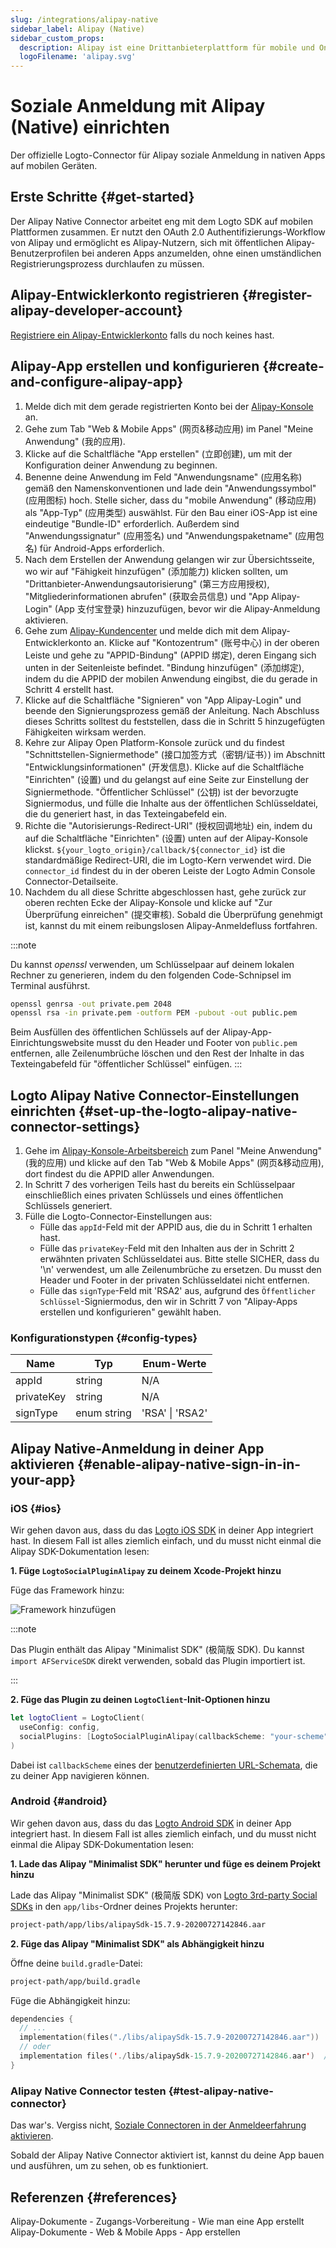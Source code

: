 ```yaml
---
slug: /integrations/alipay-native
sidebar_label: Alipay (Native)
sidebar_custom_props:
  description: Alipay ist eine Drittanbieterplattform für mobile und Online-Zahlungen.
  logoFilename: 'alipay.svg'
---
```



# Soziale Anmeldung mit Alipay (Native) einrichten

Der offizielle Logto-Connector für Alipay soziale Anmeldung in nativen Apps auf mobilen Geräten.

<GuideTip />

## Erste Schritte \{#get-started}

Der Alipay Native Connector arbeitet eng mit dem Logto SDK auf mobilen Plattformen zusammen. Er nutzt den OAuth 2.0 Authentifizierungs-Workflow von Alipay und ermöglicht es Alipay-Nutzern, sich mit öffentlichen Alipay-Benutzerprofilen bei anderen Apps anzumelden, ohne einen umständlichen Registrierungsprozess durchlaufen zu müssen.

## Alipay-Entwicklerkonto registrieren \{#register-alipay-developer-account}

[Registriere ein Alipay-Entwicklerkonto](https://certifyweb.alipay.com/certify/reg/guide#/) falls du noch keines hast.

## Alipay-App erstellen und konfigurieren \{#create-and-configure-alipay-app}

1. Melde dich mit dem gerade registrierten Konto bei der [Alipay-Konsole](https://open.alipay.com/) an.
2. Gehe zum Tab "Web & Mobile Apps" (网页&移动应用) im Panel "Meine Anwendung" (我的应用).
3. Klicke auf die Schaltfläche "App erstellen" (立即创建), um mit der Konfiguration deiner Anwendung zu beginnen.
4. Benenne deine Anwendung im Feld "Anwendungsname" (应用名称) gemäß den Namenskonventionen und lade dein "Anwendungssymbol" (应用图标) hoch. Stelle sicher, dass du "mobile Anwendung" (移动应用) als "App-Typ" (应用类型) auswählst. Für den Bau einer iOS-App ist eine eindeutige "Bundle-ID" erforderlich. Außerdem sind "Anwendungssignatur" (应用签名) und "Anwendungspaketname" (应用包名) für Android-Apps erforderlich.
5. Nach dem Erstellen der Anwendung gelangen wir zur Übersichtsseite, wo wir auf "Fähigkeit hinzufügen" (添加能力) klicken sollten, um "Drittanbieter-Anwendungsautorisierung" (第三方应用授权), "Mitgliederinformationen abrufen" (获取会员信息) und "App Alipay-Login" (App 支付宝登录) hinzuzufügen, bevor wir die Alipay-Anmeldung aktivieren.
6. Gehe zum [Alipay-Kundencenter](https://b.alipay.com/index2.htm) und melde dich mit dem Alipay-Entwicklerkonto an. Klicke auf "Kontozentrum" (账号中心) in der oberen Leiste und gehe zu "APPID-Bindung" (APPID 绑定), deren Eingang sich unten in der Seitenleiste befindet. "Bindung hinzufügen" (添加绑定), indem du die APPID der mobilen Anwendung eingibst, die du gerade in Schritt 4 erstellt hast.
7. Klicke auf die Schaltfläche "Signieren" von "App Alipay-Login" und beende den Signierungsprozess gemäß der Anleitung. Nach Abschluss dieses Schritts solltest du feststellen, dass die in Schritt 5 hinzugefügten Fähigkeiten wirksam werden.
8. Kehre zur Alipay Open Platform-Konsole zurück und du findest "Schnittstellen-Signiermethode" (接口加签方式（密钥/证书）) im Abschnitt "Entwicklungsinformationen" (开发信息). Klicke auf die Schaltfläche "Einrichten" (设置) und du gelangst auf eine Seite zur Einstellung der Signiermethode. "Öffentlicher Schlüssel" (公钥) ist der bevorzugte Signiermodus, und fülle die Inhalte aus der öffentlichen Schlüsseldatei, die du generiert hast, in das Texteingabefeld ein.
9. Richte die "Autorisierungs-Redirect-URI" (授权回调地址) ein, indem du auf die Schaltfläche "Einrichten" (设置) unten auf der Alipay-Konsole klickst. `${your_logto_origin}/callback/${connector_id}` ist die standardmäßige Redirect-URI, die im Logto-Kern verwendet wird. Die `connector_id` findest du in der oberen Leiste der Logto Admin Console Connector-Detailseite.
10. Nachdem du all diese Schritte abgeschlossen hast, gehe zurück zur oberen rechten Ecke der Alipay-Konsole und klicke auf "Zur Überprüfung einreichen" (提交审核). Sobald die Überprüfung genehmigt ist, kannst du mit einem reibungslosen Alipay-Anmeldefluss fortfahren.

:::note

Du kannst _openssl_ verwenden, um Schlüsselpaar auf deinem lokalen Rechner zu generieren, indem du den folgenden Code-Schnipsel im Terminal ausführst.

```bash
openssl genrsa -out private.pem 2048
openssl rsa -in private.pem -outform PEM -pubout -out public.pem
```

Beim Ausfüllen des öffentlichen Schlüssels auf der Alipay-App-Einrichtungswebsite musst du den Header und Footer von `public.pem` entfernen, alle Zeilenumbrüche löschen und den Rest der Inhalte in das Texteingabefeld für "öffentlicher Schlüssel" einfügen.
:::

## Logto Alipay Native Connector-Einstellungen einrichten \{#set-up-the-logto-alipay-native-connector-settings}

1. Gehe im [Alipay-Konsole-Arbeitsbereich](https://open.alipay.com/dev/workspace) zum Panel "Meine Anwendung" (我的应用) und klicke auf den Tab "Web & Mobile Apps" (网页&移动应用), dort findest du die APPID aller Anwendungen.
2. In Schritt 7 des vorherigen Teils hast du bereits ein Schlüsselpaar einschließlich eines privaten Schlüssels und eines öffentlichen Schlüssels generiert.
3. Fülle die Logto-Connector-Einstellungen aus:
   - Fülle das `appId`-Feld mit der APPID aus, die du in Schritt 1 erhalten hast.
   - Fülle das `privateKey`-Feld mit den Inhalten aus der in Schritt 2 erwähnten privaten Schlüsseldatei aus. Bitte stelle SICHER, dass du '\n' verwendest, um alle Zeilenumbrüche zu ersetzen. Du musst den Header und Footer in der privaten Schlüsseldatei nicht entfernen.
   - Fülle das `signType`-Feld mit 'RSA2' aus, aufgrund des `Öffentlicher Schlüssel`-Signiermodus, den wir in Schritt 7 von "Alipay-Apps erstellen und konfigurieren" gewählt haben.

### Konfigurationstypen \{#config-types}

| Name       | Typ         | Enum-Werte      |
| ---------- | ----------- | --------------- |
| appId      | string      | N/A             |
| privateKey | string      | N/A             |
| signType   | enum string | 'RSA' \| 'RSA2' |

## Alipay Native-Anmeldung in deiner App aktivieren \{#enable-alipay-native-sign-in-in-your-app}

### iOS \{#ios}

Wir gehen davon aus, dass du das [Logto iOS SDK](/quick-starts/swift) in deiner App integriert hast. In diesem Fall ist alles ziemlich einfach, und du musst nicht einmal die Alipay SDK-Dokumentation lesen:

**1. Füge `LogtoSocialPluginAlipay` zu deinem Xcode-Projekt hinzu**

Füge das Framework hinzu:

<img src="/img/assets/add-framework.png" alt="Framework hinzufügen" />

:::note

Das Plugin enthält das Alipay "Minimalist SDK" (极简版 SDK). Du kannst `import AFServiceSDK` direkt verwenden, sobald das Plugin importiert ist.

:::

**2. Füge das Plugin zu deinen `LogtoClient`-Init-Optionen hinzu**

```swift
let logtoClient = LogtoClient(
  useConfig: config,
  socialPlugins: [LogtoSocialPluginAlipay(callbackScheme: "your-scheme")]
)
```

Dabei ist `callbackScheme` eines der [benutzerdefinierten URL-Schemata](https://developer.apple.com/documentation/xcode/defining-a-custom-url-scheme-for-your-app), die zu deiner App navigieren können.

### Android \{#android}

Wir gehen davon aus, dass du das [Logto Android SDK](/quick-starts/android) in deiner App integriert hast. In diesem Fall ist alles ziemlich einfach, und du musst nicht einmal die Alipay SDK-Dokumentation lesen:

**1. Lade das Alipay "Minimalist SDK" herunter und füge es deinem Projekt hinzu**

Lade das Alipay "Minimalist SDK" (极简版 SDK) von [Logto 3rd-party Social SDKs](https://github.com/logto-io/social-sdks/blob/master/alipay/android/alipaySdk-15.7.9-20200727142846.aar) in den `app/libs`-Ordner deines Projekts herunter:

```bash
project-path/app/libs/alipaySdk-15.7.9-20200727142846.aar
```

**2. Füge das Alipay "Minimalist SDK" als Abhängigkeit hinzu**

Öffne deine `build.gradle`-Datei:

```bash
project-path/app/build.gradle
```

Füge die Abhängigkeit hinzu:

```kotlin
dependencies {
  // ...
  implementation(files("./libs/alipaySdk-15.7.9-20200727142846.aar"))  // kotlin-script
  // oder
  implementation files('./libs/alipaySdk-15.7.9-20200727142846.aar')  // groovy-script
}
```

### Alipay Native Connector testen \{#test-alipay-native-connector}

Das war's. Vergiss nicht, [Soziale Connectoren in der Anmeldeerfahrung aktivieren](/connectors/social-connectors/#enable-social-sign-in).

Sobald der Alipay Native Connector aktiviert ist, kannst du deine App bauen und ausführen, um zu sehen, ob es funktioniert.

## Referenzen \{#references}

<Url href="https://opendocs.alipay.com/support/01rau6">
  Alipay-Dokumente - Zugangs-Vorbereitung - Wie man eine App erstellt
</Url>

<Url href="https://opendocs.alipay.com/open/200/105310">
  Alipay-Dokumente - Web & Mobile Apps - App erstellen
</Url>
